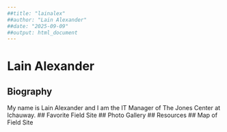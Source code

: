 ```yaml
---
##title: "lainalex"
##author: "Lain Alexander"
##date: "2025-09-09"
##output: html_document
---
```


# Lain Alexander

## Biography

My name is Lain Alexander and I am the IT Manager of The Jones Center at Ichauway. 
## Favorite Field Site 
## Photo Gallery 
## Resources 
## Map of Field Site
